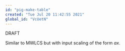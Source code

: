 ```yaml
---
id: "pig-make-table"
created: "Tue Jul 20 11:42:55 2021"
global_id: "VcUetN"
---
```


DRAFT

Similar to MWLCS but with input scaling of the form $ax$.
